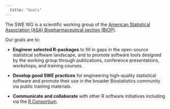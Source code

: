 ```yaml
---
  title: "Goals"
---
```


The SWE WG is a scientific working group of the [American Statistical Association (ASA) Biopharmaceutical section (BIOP)](https://community.amstat.org/biop/home).

Our goals are to:

* **Engineer selected R-packages** to fill in gaps in the open-source statistical software landscape, and to promote software tools designed by the working group through publications, conference presentations, workshops, and training courses.

* **Develop good SWE practices** for engineering high-quality statistical software and promote their use in the broader Biostatistics community via public training materials.

* **Communicate and collaborate** with other R software initiatives including via the [R Consortium](https://www.r-consortium.org/).
